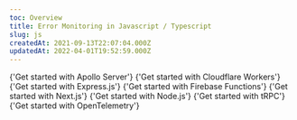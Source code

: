 ```yaml
---
toc: Overview
title: Error Monitoring in Javascript / Typescript
slug: js
createdAt: 2021-09-13T22:07:04.000Z
updatedAt: 2022-04-01T19:52:59.000Z
---
```


<MissingFrameworkCopy />

<DocsCardGroup>
	<DocsCard title="Apollo Server" href="../js/apollo">
		{'Get started with Apollo Server'}
	</DocsCard>
	<DocsCard title="Cloudflare Workers" href="../js/cloudflare">
		{'Get started with Cloudflare Workers'}
	</DocsCard>
	<DocsCard title="Express.js" href="../js/express">
		{'Get started with Express.js'}
	</DocsCard>
	<DocsCard title="Firebase Functions" href="../js/firebase">
		{'Get started with Firebase Functions'}
	</DocsCard>
	<DocsCard title="Next.js" href="../../fullstack-frameworks/next-js">
		{'Get started with Next.js'}
	</DocsCard>
	<DocsCard title="Node.js" href="../js/nodejs">
		{'Get started with Node.js'}
	</DocsCard>
	<DocsCard title="tRPC" href="../js/trpc">
		{'Get started with tRPC'}
	</DocsCard>
	<DocsCard
		title="Node.js OpenTelemetry"
		href="../../7_native-opentelemetry/2_error-monitoring.md"
	>
		{'Get started with OpenTelemetry'}
	</DocsCard>
</DocsCardGroup>
